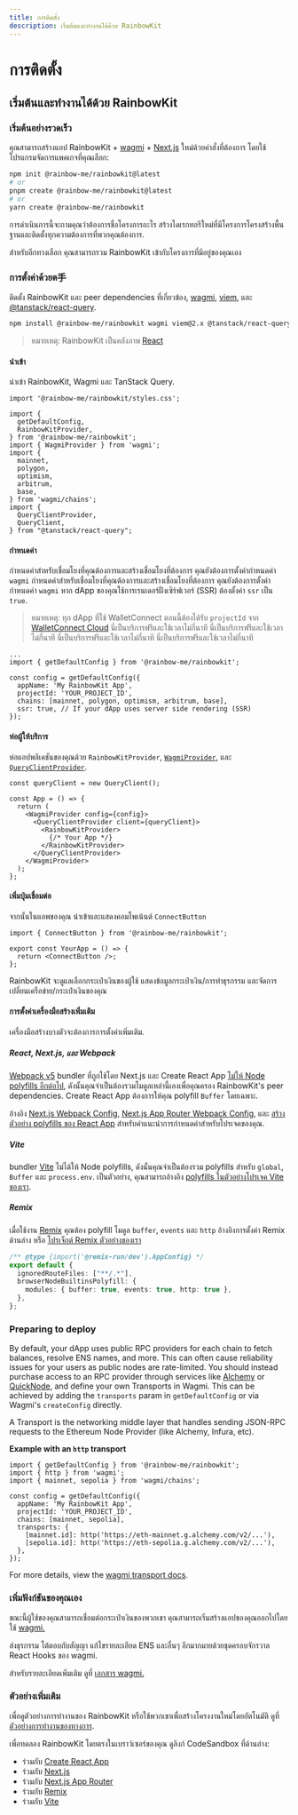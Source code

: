 ```yaml
---
title: การติดตั้ง
description: เริ่มต้นและทำงานได้ด้วย RainbowKit
---
```


# การติดตั้ง

## เริ่มต้นและทำงานได้ด้วย RainbowKit

### เริ่มต้นอย่างรวดเร็ว

คุณสามารถสร้างแอป RainbowKit + [wagmi](https://wagmi.sh) + [Next.js](https://nextjs.org) ใหม่ด้วยคำสั่งที่ต้องการ โดยใช้โปรแกรมจัดการแพคเกจที่คุณเลือก:

```bash
npm init @rainbow-me/rainbowkit@latest
# or
pnpm create @rainbow-me/rainbowkit@latest
# or
yarn create @rainbow-me/rainbowkit
```

การดำเนินการนี้จะถามคุณว่าต้องการชื่อโครงการอะไร สร้างไดเรกทอรีใหม่ที่มีโครงการโครงสร้างพื้นฐานและติดตั้งทุกความต้องการที่พวกคุณต้องการ.

สำหรับอีกทางเลือก คุณสามารถรวม RainbowKit เข้ากับโครงการที่มีอยู่ของคุณเอง

### การตั้งค่าด้วยต手

ติดตั้ง RainbowKit และ peer dependencies ที่เกี่ยวข้อง, [wagmi](https://wagmi.sh/), [viem](https://viem.sh), และ [@tanstack/react-query](https://tanstack.com/query/v5).

```bash
npm install @rainbow-me/rainbowkit wagmi viem@2.x @tanstack/react-query
```

> หมายเหตุ: RainbowKit เป็นคลังภาพ [React](https://reactjs.org/)

#### นำเข้า

นำเข้า RainbowKit, Wagmi และ TanStack Query.

```tsx
import '@rainbow-me/rainbowkit/styles.css';

import {
  getDefaultConfig,
  RainbowKitProvider,
} from '@rainbow-me/rainbowkit';
import { WagmiProvider } from 'wagmi';
import {
  mainnet,
  polygon,
  optimism,
  arbitrum,
  base,
} from 'wagmi/chains';
import {
  QueryClientProvider,
  QueryClient,
} from "@tanstack/react-query";
```

#### กำหนดค่า

กำหนดค่าสำหรับเชื่อมโยงที่คุณต้องการและสร้างเชื่อมโยงที่ต้องการ คุณยังต้องการตั้งค่ากำหนดค่า `wagmi` กำหนดค่าสำหรับเชื่อมโยงที่คุณต้องการและสร้างเชื่อมโยงที่ต้องการ คุณยังต้องการตั้งค่ากำหนดค่า `wagmi` หาก dApp ของคุณใช้การเรนเดอร์ฝั่งเซิร์ฟเวอร์ (SSR) ต้องตั้งค่า `ssr` เป็น `true`.

> หมายเหตุ: ทุก dApp ที่ใช้ WalletConnect ตอนนี้ต้องได้รับ `projectId` จาก [WalletConnect Cloud](https://cloud.walletconnect.com/) นี่เป็นบริการฟรีและใช้เวลาไม่กี่นาที นี่เป็นบริการฟรีและใช้เวลาไม่กี่นาที นี่เป็นบริการฟรีและใช้เวลาไม่กี่นาที นี่เป็นบริการฟรีและใช้เวลาไม่กี่นาที

```tsx line=4-99
...
import { getDefaultConfig } from '@rainbow-me/rainbowkit';

const config = getDefaultConfig({
  appName: 'My RainbowKit App',
  projectId: 'YOUR_PROJECT_ID',
  chains: [mainnet, polygon, optimism, arbitrum, base],
  ssr: true, // If your dApp uses server side rendering (SSR)
});
```

#### ห่อผู้ให้บริการ

ห่อแอปพลิเคชันของคุณด้วย `RainbowKitProvider`, [`WagmiProvider`](https://wagmi.sh/react/api/WagmiProvider#wagmiprovider), และ [`QueryClientProvider`](https://tanstack.com/query/v4/docs/framework/react/reference/QueryClientProvider).

```tsx
const queryClient = new QueryClient();

const App = () => {
  return (
    <WagmiProvider config={config}>
      <QueryClientProvider client={queryClient}>
        <RainbowKitProvider>
          {/* Your App */}
        </RainbowKitProvider>
      </QueryClientProvider>
    </WagmiProvider>
  );
};
```

#### เพิ่มปุ่มเชื่อมต่อ

จากนั้นในแอพของคุณ นำเข้าและแสดงคอมโพเน้นต์ `ConnectButton`

```tsx
import { ConnectButton } from '@rainbow-me/rainbowkit';

export const YourApp = () => {
  return <ConnectButton />;
};
```

RainbowKit จะดูแลเลือกกระเป๋าเงินของผู้ใช้ แสดงข้อมูลกระเป๋าเงิน/การทำธุรกรรม และจัดการเปลี่ยนเครือข่าย/กระเป๋าเงินของคุณ

#### การตั้งค่าเครื่องมือสร้างเพิ่มเติม

เครื่องมือสร้างบางตัวจะต้องการการตั้งค่าเพิ่มเติม.

##### React, Next.js, และ Webpack

[Webpack v5](https://webpack.js.org/blog/2020-10-10-webpack-5-release/) bundler ที่ถูกใช้โดย Next.js และ Create React App [ไม่ให้ Node polyfills อีกต่อไป](https://webpack.js.org/blog/2020-10-10-webpack-5-release/#automatic-nodejs-polyfills-removed), ดังนั้นคุณจำเป็นต้องรวมโมดูลเหล่านี้เองเพื่อคุณครอง RainbowKit's peer dependencies. Create React App ต้องการให้คุณ polyfill `Buffer` โดยเฉพาะ.

อ้างอิง [Next.js Webpack Config](https://github.com/rainbow-me/rainbowkit/blob/main/examples/with-next/next.config.js), [Next.js App Router Webpack Config](https://github.com/rainbow-me/rainbowkit/blob/main/examples/with-next-app/next.config.js), และ [สร้างตัวอย่าง polyfills ของ React App](https://github.com/rainbow-me/rainbowkit/blob/main/examples/with-create-react-app/src/polyfills.ts) สำหรับคำแนะนำการกำหนดค่าสำหรับโปรเจคของคุณ.

##### Vite

bundler [Vite](https://vitejs.dev) ไม่ได้ให้ Node polyfills, ดังนั้นคุณจำเป็นต้องรวม polyfills สำหรับ `global`, `Buffer` และ `process.env`. เป็นตัวอย่าง, คุณสามารถอ้างอิง [polyfills ในตัวอย่างโปรเจค Vite ของเรา](https://github.com/rainbow-me/rainbowkit/tree/main/examples/with-vite/src/polyfills.ts).

##### Remix

เมื่อใช้งาน [Remix](https://remix.run) คุณต้อง polyfill โมดูล `buffer`, `events` และ `http` อ้างอิงการตั้งค่า Remix ด้านล่าง หรือ [โปรเจ็กต์ Remix ตัวอย่างของเรา](https://github.com/rainbow-me/rainbowkit/blob/main/examples/with-remix)

```ts
/** @type {import('@remix-run/dev').AppConfig} */
export default {
  ignoredRouteFiles: ["**/.*"],
  browserNodeBuiltinsPolyfill: {
    modules: { buffer: true, events: true, http: true },
  },
};
```

### Preparing to deploy

By default, your dApp uses public RPC providers for each chain to fetch balances, resolve ENS names, and more. This can often cause reliability issues for your users as public nodes are rate-limited. You should instead purchase access to an RPC provider through services like [Alchemy](https://www.alchemy.com/) or [QuickNode](https://www.quicknode.com/), and define your own Transports in Wagmi. This can be achieved by adding the `transports` param in `getDefaultConfig` or via Wagmi's `createConfig` directly.

A Transport is the networking middle layer that handles sending JSON-RPC requests to the Ethereum Node Provider (like Alchemy, Infura, etc).

**Example with an `http` transport**

```tsx
import { getDefaultConfig } from '@rainbow-me/rainbowkit';
import { http } from 'wagmi';
import { mainnet, sepolia } from 'wagmi/chains';

const config = getDefaultConfig({
  appName: 'My RainbowKit App',
  projectId: 'YOUR_PROJECT_ID',
  chains: [mainnet, sepolia],
  transports: {
    [mainnet.id]: http('https://eth-mainnet.g.alchemy.com/v2/...'),
    [sepolia.id]: http('https://eth-sepolia.g.alchemy.com/v2/...'),
  },
});
```

For more details, view the [wagmi transport docs](https://wagmi.sh/core/api/transports#transports).

### เพิ่มฟังก์ชันของคุณเอง

ขณะนี้ผู้ใช้ของคุณสามารถเชื่อมต่อกระเป๋าเงินของพวกเขา คุณสามารถเริ่มสร้างแอปของคุณออกไปโดยใช้ [wagmi.](https://wagmi.sh)

ส่งธุรกรรม โต้ตอบกับสัญญา แก้ไขรายละเอียด ENS และอื่นๆ อีกมากมายด้วยชุดครอบจักรวาล React Hooks ของ wagmi.

สำหรับรายละเอียดเพิ่มเติม ดูที่ [เอกสาร wagmi.](https://wagmi.sh)

### ตัวอย่างเพิ่มเติม

เพื่อดูตัวอย่างการทำงานของ RainbowKit หรือใช้พวกเขาเพื่อสร้างโครงงานใหม่โดยอัตโนมัติ ดูที่ [ตัวอย่างการทำงานของทางการ](https://github.com/rainbow-me/rainbowkit/tree/main/examples).

เพื่อทดลอง RainbowKit โดยตรงในเบราว์เซอร์ของคุณ ดูลิงก์ CodeSandbox ที่ด้านล่าง:

- ร่วมกับ [Create React App](https://codesandbox.io/p/sandbox/github/rainbow-me/rainbowkit/tree/main/examples/with-create-react-app)
- ร่วมกับ [Next.js](https://codesandbox.io/p/sandbox/github/rainbow-me/rainbowkit/tree/main/examples/with-next)
- ร่วมกับ [Next.js App Router](https://codesandbox.io/p/sandbox/github/rainbow-me/rainbowkit/tree/main/examples/with-next-app)
- ร่วมกับ [Remix](https://codesandbox.io/p/sandbox/github/rainbow-me/rainbowkit/tree/main/examples/with-remix)
- ร่วมกับ [Vite](https://codesandbox.io/p/sandbox/github/rainbow-me/rainbowkit/tree/main/examples/with-vite)
